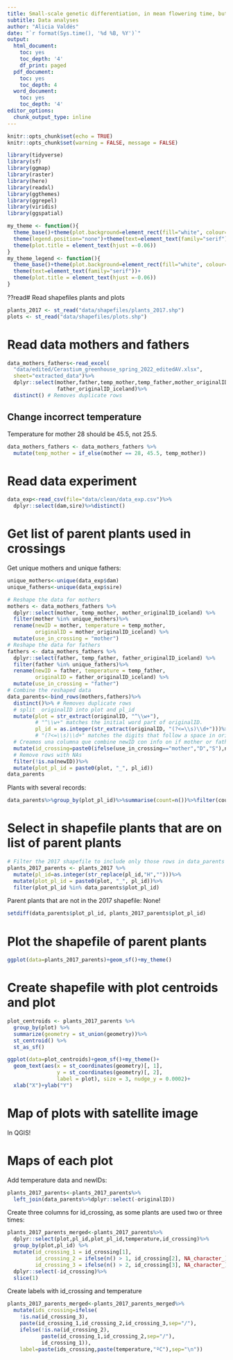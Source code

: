 ```yaml
---
title: Small-scale genetic differentiation, in mean flowering time, but not in plasticity, along a geothermal heating gradient
subtitle: Data analyses
author: "Alicia Valdés"
date: "`r format(Sys.time(), '%d %B, %Y')`"
output:
  html_document:
    toc: yes
    toc_depth: '4'
    df_print: paged
  pdf_document:
    toc: yes
    toc_depth: 4
  word_document:
    toc: yes
    toc_depth: '4'
editor_options:
  chunk_output_type: inline
---
```


```r
knitr::opts_chunk$set(echo = TRUE)
knitr::opts_chunk$set(warning = FALSE, message = FALSE) 
```

```r
library(tidyverse)
library(sf)
library(ggmap)
library(raster)
library(here)
library(readxl)
library(ggthemes)
library(ggrepel)
library(viridis)
library(ggspatial)
```

```r
my_theme <- function(){
  theme_base()+theme(plot.background=element_rect(fill="white", colour=NA))+
  theme(legend.position="none")+theme(text=element_text(family="serif"))+
  theme(plot.title = element_text(hjust =-0.06))
}
my_theme_legend <- function(){
  theme_base()+theme(plot.background=element_rect(fill="white", colour=NA))+
  theme(text=element_text(family="serif"))+
  theme(plot.title = element_text(hjust =-0.06))
}
```

??read# Read shapefiles plants and plots

```r
plants_2017 <- st_read("data/shapefiles/plants_2017.shp")
plots <- st_read("data/shapefiles/plots.shp")
```

# Read data mothers and fathers

```r
data_mothers_fathers<-read_excel(
  "data/edited/Cerastium_greenhouse_spring_2022_editedAV.xlsx", 
  sheet="extracted_data")%>%
  dplyr::select(mother,father,temp_mother,temp_father,mother_originalID_iceland,
                father_originalID_iceland)%>%
  distinct() # Removes duplicate rows
```

## Change incorrect temperature

Temperature for mother 28 should be 45.5, not 25.5.

```r
data_mothers_fathers <- data_mothers_fathers %>%
  mutate(temp_mother = if_else(mother == 28, 45.5, temp_mother))
```

# Read data experiment

```r
data_exp<-read_csv(file="data/clean/data_exp.csv")%>%
  dplyr::select(dam,sire)%>%distinct()
```

# Get list of parent plants used in crossings

Get unique mothers and unique fathers:

```r
unique_mothers<-unique(data_exp$dam)
unique_fathers<-unique(data_exp$sire)
```

```r
# Reshape the data for mothers
mothers <- data_mothers_fathers %>%
  dplyr::select(mother, temp_mother, mother_originalID_iceland) %>%
  filter(mother %in% unique_mothers)%>%
  rename(newID = mother, temperature = temp_mother, 
         originalID = mother_originalID_iceland) %>%
  mutate(use_in_crossing = "mother")
# Reshape the data for fathers
fathers <- data_mothers_fathers %>%
  dplyr::select(father, temp_father, father_originalID_iceland) %>%
  filter(father %in% unique_fathers)%>%
  rename(newID = father, temperature = temp_father, 
         originalID = father_originalID_iceland) %>%
  mutate(use_in_crossing = "father")
# Combine the reshaped data
data_parents<-bind_rows(mothers,fathers)%>%
  distinct()%>% # Removes duplicate rows
  # split  originalID into plot and pl_id
  mutate(plot = str_extract(originalID, "^\\w+"), 
         # "^\\w+" matches the initial word part of originalID.
         pl_id = as.integer(str_extract(originalID, "(?<=\\s)\\d+")))%>%
         # "(?<=\\s)\\d+" matches the digits that follow a space in originalID
  # Creamos una columna que combine newID con info on if mother or father
  mutate(id_crossing=paste0(ifelse(use_in_crossing=="mother","D","S"),newID))%>%
  # Remove rows with NAs
  filter(!is.na(newID))%>%
  mutate(plot_pl_id = paste0(plot, "_", pl_id))
data_parents
```

Plants with several records:

```r
data_parents%>%group_by(plot_pl_id)%>%summarise(count=n())%>%filter(count>1)
```

# Select in shapefile plants that are on list of parent plants

```r
# Filter the 2017 shapefile to include only those rows in data_parents
plants_2017_parents <- plants_2017 %>%
  mutate(pl_id=as.integer(str_replace(pl_id,"H","")))%>%
  mutate(plot_pl_id = paste0(plot, "_", pl_id))%>%
  filter(plot_pl_id %in% data_parents$plot_pl_id)
```

Parent plants that are not in the 2017 shapefile: None!

```r
setdiff(data_parents$plot_pl_id, plants_2017_parents$plot_pl_id)
```
# Plot the shapefile of parent plants

```r
ggplot(data=plants_2017_parents)+geom_sf()+my_theme()
```

# Create shapefile with plot centroids and plot

```r
plot_centroids <- plants_2017_parents %>%
  group_by(plot) %>%
  summarize(geometry = st_union(geometry))%>%
  st_centroid() %>%
  st_as_sf()
```

```r
ggplot(data=plot_centroids)+geom_sf()+my_theme()+
  geom_text(aes(x = st_coordinates(geometry)[, 1], 
                y = st_coordinates(geometry)[, 2], 
                label = plot), size = 3, nudge_y = 0.0002)+
  xlab("X")+ylab("Y")
```

# Map of plots with satellite image

In QGIS!

# Maps of each plot

Add temperature data and newIDs:

```r
plants_2017_parents<-plants_2017_parents%>%
  left_join(data_parents%>%dplyr::select(-originalID))
```

Create three columns for id_crossing, as some plants are used two or three times:

```r
plants_2017_parents_merged<-plants_2017_parents%>%
  dplyr::select(plot,pl_id,plot_pl_id,temperature,id_crossing)%>%
  group_by(plot,pl_id) %>%
  mutate(id_crossing_1 = id_crossing[1],
         id_crossing_2 = ifelse(n() > 1, id_crossing[2], NA_character_),
         id_crossing_3 = ifelse(n() > 2, id_crossing[3], NA_character_))%>%
  dplyr::select(-id_crossing)%>%
  slice(1)
```

Create labels with id_crossing and temperature

```r
plants_2017_parents_merged<-plants_2017_parents_merged%>%
  mutate(ids_crossing=ifelse(
    !is.na(id_crossing_3),
    paste(id_crossing_1,id_crossing_2,id_crossing_3,sep="/"),
    ifelse(!is.na(id_crossing_2),
           paste(id_crossing_1,id_crossing_2,sep="/"),
           id_crossing_1)),
    label=paste(ids_crossing,paste(temperature,"ºC"),sep="\n"))
```


#